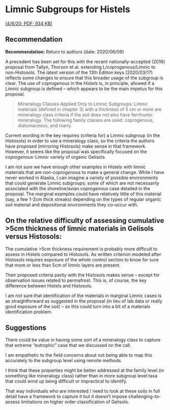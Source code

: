 # Limnic Subgroups for Histels 

[(4/6/20; PDF; 934 KB)](https://www.nrcs.usda.gov/wps/PA_NRCSConsumption/download?cid=nrcseprd1569025&ext=pdf)

## Recommendation

**Recommendation:** Return to authors (date: 2020/06/09)

A precedent has been set for this with the recent nationally-accepted (2016) proposal from Tallyn, Thorson et al. extending L/coprogenous/Limnic to non-Histosols. The latest version of the 13th Edition keys (2020/03/17) reflects some changes to ensure that this broader usage of the subgroup is clear. The use of _coprogenous_ in the _Histels_ is, in principle, allowed if a _Limnic_ subgroup is defined -- which appears to be the main impetus for this proposal.

> Mineralogy Classes Applied Only to Limnic Subgroups: 
> Limnic materials (defined in chapter 3) with a thickness of 5 cm or more are mineralogy class criteria if the soil does not also have ferrihumic mineralogy. The following family classes are used: coprogenous, diatomaceous, and marly. 

Current wording in the key requires (criteria for) a Limnic subgroup (in the Histosols) in order to use a mineralogy class, so the criteria the authors have proposed (mirroring Histosols) make sense in that framework. However, it seems like the proposal was specifically focused on the _coprogenous_-Limnic variety of organic Gelisols.

I am not sure we have enough other examples in Histels with limnic materials that are _non-coprogenous_ to make a general change. While I have never worked in Alaska, I can imagine a variety of possible environments that could generate Limnic subgroups; some of which are not necessarily associated with the shoreline/avian coprogenous case detailed in the proposal. The marginal examples could have relatively little of this material (say, a few 1-2cm thick streaks) depending on the types of regular organic soil material and depositional environments they co-occur with. 

## On the relative difficulty of assessing cumulative >5cm thickness of limnic materials in Gelisols versus Histosols:

The cumulative >5cm thickness requirement is probably more difficult to assess in Histels compared to Histosols. As written criterion modeled after Histosols requires exposure of the _whole_ control section to know for sure that more or less than 5cm of limnic layers are present.

Their proposed criteria parity with the Histosols makes sense -- except for observation issues related to permafrost. This is, of course, the key difference between Histels and Histosols.

I am not sure that identification of the materials in marginal Limnic cases is as straightforward as suggested in the proposal (in lieu of lab data or really good exposure of the soil) – so this could turn into a bit of a materials identification problem.

## Suggestions

There could be value in having some sort of a mineralogy class to capture that extreme “eutrophic” case that we discussed on the call. 

I am empathetic to the field concerns about not being able to map this accurately to the subgroup level using remote methods. 

I think that these properties might be better addressed at the family level (in something like mineralogy class) rather than in more subgroup level taxa that could wind up being difficult or impractical to identify.

That way individuals who are interested / need to look at these soils in full detail have a framework to capture it but it doesn’t impose challenging-to-assess limitations on higher order classification of Gelisols. 
